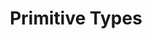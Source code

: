 ---
id: "q_jv1012"
questionType: "TRUE_FALSE"
title: "Primitive Types"
statement: "In Java, 'String' is a primitive data type."
difficulty: "EASY"
category: "Java"
correctAnswer: false
explanation: "String is a class in Java, not a primitive data type."
---